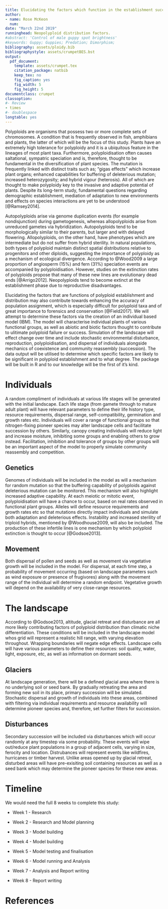 ```yaml
---
title: Elucidating the factors which function in the establishment success and distribution of plant neopolyploids.
author: 
- name: Rose McKeon
  num:
date: "March 22nd 2019"
runninghead: Neopolyploid distribution factors.
#abstract: 'Control of male guppy spot brightness'
#keywords: Guppy; Guppies; Predation; Dimorphism;
bibliography: assets/ploidy.bib
bibliographystyle: assets/crumpetBES.bst
output: 
  pdf_document:
    template: assets/crumpet.tex
    citation_package: natbib
    keep_tex: no
    fig_caption: yes
    fig_width: 5
    fig_height: 5
documentclass: crumpet
classoption:
#- Review
- times
#- doublespace
longtable: yes
---
```



Polyploids are organisms that possess two or more complete sets of chromosomes. A condition that is frequently observed in fish, amphibians and plants, the latter of which will be the focus of this study. Plants have an extremely high tolerance for polyploidy and it is a ubiquitous feature in the lineages of most plant taxa. Furthermore, polyploidisation often causes saltational, sympatric speciation and is, therefore, thought to be fundamental in the diversification of plant species. The mutation is frequently linked with distinct traits such as; "gigas effects" which increase plant organs; enhanced capabilities for buffering of deleterious mutation; increased heterozygosity; and hybrid vigour (heterosis). All of which are thought to make polyploidy key to the invasive and adaptive potential of plants. Despite its long-term study, fundamental questions regarding demographic establishment, mediation of adaptation to new environments and effects on species interactions are yet to be understood [@Ramsey2014]. 

Autopolyploids arise via genome duplication events (for example nondisjunction) during gametogenesis, whereas allopolyploids arise from unreduced gametes via hybridization. Autopolyploids tend to be morphologically similar to their parents, but larger and with delayed flowering. Allopolyploids, on the other hand, have phenotypes which are intermediate but do not suffer from hybrid sterility. In natural populations, both types of polyploid maintain distinct spatial distributions relative to progenitors and other diploids, suggesting the importance of polyploidy as a mechanism of ecological divergence. According to @Wood2009 a large proportion of angiosperm (15%) and fern (31%) speciation events are accompanied by polyploidisation. However, studies on the extinction rates of polyploids propose that many of these new lines are evolutionary dead ends [@Arrigo2012]. Neopolyploids tend to become extinct at the establishment phase due to reproductive disadvantages.

Elucidating the factors that are functions of polyploid establishment and distribution may also contribute towards enhancing the accuracy of population assignment, which is especially difficult for polyploid taxa and of great importance to forensics and conservation [@Field2017]. We will attempt to determine these factors via the creation of an individual based model (IBM). The model will characterise individual plants of various functional groups, as well as abiotic and biotic factors thought to contribute to ulitimate polyploid failure or success. Simulation of the landscape will effect change over time and include stochastic environmental disturbance, reproduction, polyploidisation, and dispersal of individuals alongside mechanics of coexistence and community reassembly (succession). The data output will be utilised to determine which specific factors are likely to be significant in polyploid establishment and to what degree. The package will be built in R and to our knowledge will be the first of it's kind.


# Individuals

A random compliment of individuals at various life stages will be generated with the initial landscape. Each life stage (from gamete through to mature adult plant) will have relevant parameters to define their life history type, resource requirements, dispersal range, self-compatibility, germination and growth rates etc. Individuals will cover a range of functional groups so that nitrogen-fixing pioneer species may alter landscape cells and facilitate succession by others. Similarly, canopy creating individuals will reduce light and increase moisture, inhibiting some groups and enabling others to grow instead. Facilitation, inhibition and tolerance of groups by other groups will be an important aspect of the model to properly simulate community reassembly and competition.

## Genetics

Genomes of individuals will be included in the model as will a mechanism for random mutation so that the buffering capability of polyploids against deleterious mutation can be monitored. This mechanism will also highlight increased adaptive capability. At each meiotic or mitotic event, polyploidisation will have a chance to occur, based on real rates observed in functional plant groups. Alleles will define resource requirements and growth rates etc so that mutations directly impact individuals and simulate both adaptation and deleterious effects. Instability and increased sterility of triploid hybrids, mentioned by @Woodhouse2009, will also be included. The production of these infertile lines is one mechanism by which polyploid extinction is thought to occur [@Godsoe2013].


## Movement

Both dispersal of pollen and seeds as well as movement via vegetative growth will be included in the model. For dispersal, at each time step, a probability of movement occurring (based on landscape parameters such as wind exposure or presence of frugivores) along with the movement range of the individual will determine a random endpoint. Vegetative growth will depend on the availability of very close-range resources. 


# The landscape

According to @Godsoe2013, altitude, glacial retreat and disturbance are all more likely contributing factors of polyploid distribution than climatic niche differentiation. These conditions will be included in the landscape model whos grid will represent a realistic hill range, with varying elevation throughout. Wrapping boundaries will negate edge effects. Landscape cells will have various parameters to define their resources: soil quality, water, light, exposure, etc, as well as information on dormant seeds.

## Glaciers

At landscape generation, there will be a defined glacial area where there is no underlying soil or seed bank. By gradually retreating the area and forming new soil in its place, primary succession will be simulated. Stochastic dispersal and growth of individuals into these areas, combined with filtering via individual requirements and resource availability will determine pioneer species and, therefore, set further filters for succession.

## Disturbances

Secondary succession will be included via disturbances which will occur randomly at any timestep via some probability. These events will wipe out/reduce plant populations in a group of adjacent cells, varying in size, ferocity and location. Distrubances will represent events like wildfires, hurricanes or timber harvest. Unlike areas opened up by glacial retreat, disturbed areas will have pre-exisiting soil containing resources as well as a seed bank which may determine the pioneer species for these new areas.

# Timeline

We would need the full 8 weeks to complete this study:

+ Week 1 - Research

+ Week 2 - Research and Model planning

+ Week 3 - Model building

+ Week 4 - Model building

+ Week 5 - Model testing and finalisation

+ Week 6 - Model running and Analysis

+ Week 7 - Analysis and Report writing

+ Week 8 - Report writing


# References


